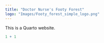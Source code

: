 ```yaml
---
title: "Doctor Nurse's Footy Forest"
logo: "Images/Footy_forest_simple_logo.png"
---
```


This is a Quarto website.


```r
1 + 1
```
